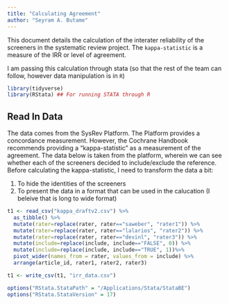 ```yaml
---
title: "Calculating Agreement"
author: "Seyram A. Butame"
---
```


This document details the calculation of the interater reliability of the screeners in the systematic review project. The `kappa-statistic` is a measure of the IRR or level of agreement. 

I am passing this calculation through stata (so that the rest of the team can follow, however data manipulation is in `R`)

```r
library(tidyverse)
library(RStata) ## For running STATA through R
```

## Read In Data

The data comes from the SysRev Platform. The Platform provides a concordance measurement. However, the Cochrane Handbook recommends providing a "kappa-statistic" as a measurement of the agreement. The data below is taken from the platform, wherein we can see whether each of the screeners decided to include/exclude the reference. Before calculating the kappa-statistic, I need to transform the data a bit:

1. To hide the identities of the screeners
2. To present the data in a format that can be used in the calucation (I beleive that is long to wide format)

```r

t1 <- read_csv("kappa_draftv2.csv") %>%
  as_tibble() %>%
  mutate(rater=replace(rater, rater=="saweber", "rater1")) %>%
  mutate(rater=replace(rater, rater=="lalarios", "rater2")) %>%
  mutate(rater=replace(rater, rater=="devinl", "rater3")) %>%
  mutate(include=replace(include, include=="FALSE", 0)) %>%
  mutate(include=replace(include, include=="TRUE", 1))%>%
  pivot_wider(names_from = rater, values_from = include) %>%
  arrange(article_id, rater1, rater2, rater3)

t1 <- write_csv(t1, "irr_data.csv")

```

```r

options("RStata.StataPath" = "/Applications/Stata/StataBE")
options("RStata.StataVersion" = 17)


```




